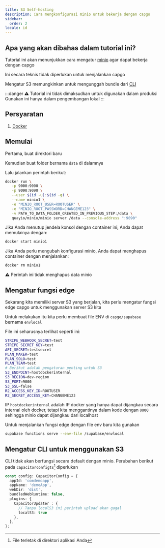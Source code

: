 ```yaml
---
title: S3 Self-hosting
description: Cara mengkonfigurasi minio untuk bekerja dengan capgo
sidebar:
  order: 2
locale: id
---
```


## Apa yang akan dibahas dalam tutorial ini?

Tutorial ini akan menunjukkan cara mengatur [minio](https://minio/) agar dapat bekerja dengan capgo

Ini secara teknis tidak diperlukan untuk menjalankan capgo

Mengatur S3 memungkinkan untuk mengunggah bundle dari [CLI](/docs/cli/commands/)

:::danger
⚠️ Tutorial ini tidak dimaksudkan untuk digunakan dalam produksi\
Gunakan ini hanya dalam pengembangan lokal
:::

## Persyaratan

1. [Docker](https://wwwdockercom/)

## Memulai

Pertama, buat direktori baru

Kemudian buat folder bernama `data` di dalamnya

Lalu jalankan perintah berikut:
```bash
docker run \
   -p 9000:9000 \
   -p 9090:9090 \
   --user $(id -u):$(id -g) \
   --name minio1 \
   -e "MINIO_ROOT_USER=ROOTUSER" \
   -e "MINIO_ROOT_PASSWORD=CHANGEME123" \
   -v PATH_TO_DATA_FOLDER_CREATED_IN_PREVIOUS_STEP:/data \
   quayio/minio/minio server /data --console-address ":9090"
```

Jika Anda menutup jendela konsol dengan container ini, Anda dapat memulainya dengan:
```bash
docker start minio1
```

Jika Anda perlu mengubah konfigurasi minio, Anda dapat menghapus container dengan menjalankan:
```bash
docker rm minio1
```
⚠️ Perintah ini tidak menghapus data minio

## Mengatur fungsi edge

Sekarang kita memiliki server S3 yang berjalan, kita perlu mengatur fungsi edge capgo untuk menggunakan server S3 kita

Untuk melakukan itu kita perlu membuat file ENV di `capgo/supabase` bernama `envlocal`

File ini seharusnya terlihat seperti ini:
```bash
STRIPE_WEBHOOK_SECRET=test
STRIPE_SECRET_KEY=test
API_SECRET=testsecret
PLAN_MAKER=test
PLAN_SOLO=test
PLAN_TEAM=test
# Berikut adalah pengaturan penting untuk S3
S3_ENDPOINT=hostdockerinternal
S3_REGION=dev-region
S3_PORT=9000
S3_SSL=false
R2_ACCESS_KEY_ID=ROOTUSER
R2_SECRET_ACCESS_KEY=CHANGEME123
```

IP `hostdockerinternal` adalah IP docker yang hanya dapat dijangkau secara internal oleh docker, tetapi kita menggantinya dalam kode dengan `0000` sehingga minio dapat dijangkau dari localhost

Untuk menjalankan fungsi edge dengan file env baru kita gunakan
```bash
supabase functions serve --env-file /supabase/envlocal
```

## Mengatur CLI untuk menggunakan S3

CLI tidak akan berfungsi secara default dengan minio. Perubahan berikut pada `capacitorconfigts`[^1] diperlukan
```ts
const config: CapacitorConfig = {
  appId: 'comdemoapp',
  appName: 'demoApp',
  webDir: 'dist',
  bundledWebRuntime: false,
  plugins: {
    CapacitorUpdater : {
      // Tanpa localS3 ini perintah upload akan gagal
      localS3: true
    },
  },
};
```

[^1]: File terletak di direktori aplikasi Anda